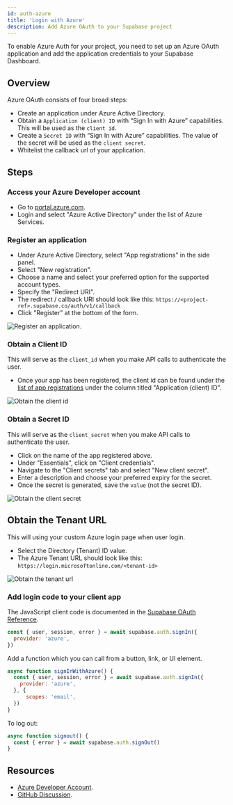 ```yaml
---
id: auth-azure
title: 'Login with Azure'
description: Add Azure OAuth to your Supabase project
---
```



To enable Azure Auth for your project, you need to set up an Azure OAuth application and add the application credentials to your Supabase Dashboard.

## Overview

Azure OAuth consists of four broad steps:

- Create an application under Azure Active Directory.
- Obtain a `Application (client) ID` with “Sign In with Azure” capabilities. This will be used as the `client id`.
- Create a `Secret ID` with “Sign In with Azure” capabilities. The value of the secret will be used as the `client secret`.
- Whitelist the callback url of your application.

## Steps

### Access your Azure Developer account

- Go to [portal.azure.com](https://portal.azure.com/#home).
- Login and select "Azure Active Directory" under the list of Azure Services.

### Register an application

- Under Azure Active Directory, select "App registrations" in the side panel.
- Select "New registration".
- Choose a name and select your preferred option for the supported account types.
- Specify the "Redirect URI".
- The redirect / callback URI should look like this: `https://<project-ref>.supabase.co/auth/v1/callback`
- Click "Register" at the bottom of the form.

![Register an application.](/img/guides/auth-azure/azure-register-app.png)

### Obtain a Client ID

This will serve as the `client_id` when you make API calls to authenticate the user.

- Once your app has been registered, the client id can be found under the [list of app registrations](https://portal.azure.com/#blade/Microsoft_AAD_IAM/ActiveDirectoryMenuBlade/RegisteredApps) under the column titled  "Application (client) ID".

![Obtain the client id](/img/guides/auth-azure/azure-client-id.png)

### Obtain a Secret ID

This will serve as the `client_secret` when you make API calls to authenticate the user.

- Click on the name of the app registered above.
- Under "Essentials", click on "Client credentials".
- Navigate to the "Client secrets" tab and select "New client secret".
- Enter a description and choose your preferred expiry for the secret.
- Once the secret is generated, save the `value` (not the secret ID). 

![Obtain the client secret](/img/guides/auth-azure/azure-client-secret.png)

## Obtain the Tenant URL

This will using your custom Azure login page when user login.

- Select the Directory (Tenant) ID value.
- The Azure Tenant URL should look like this: `https://login.microsoftonline.com/<tenant-id>`

![Obtain the tenant url](/img/guides/auth-azure/azure-tenant-url.png)

### Add login code to your client app

The JavaScript client code is documented in the [Supabase OAuth Reference](/docs/reference/javascript/auth-signin#sign-in-using-third-party-providers).

```js
const { user, session, error } = await supabase.auth.signIn({
  provider: 'azure',
})
```

Add a function which you can call from a button, link, or UI element.

```js
async function signInWithAzure() {
  const { user, session, error } = await supabase.auth.signIn({
    provider: 'azure',
  }, {
      scopes: 'email',
  })
}
```

To log out:

```js
async function signout() {
  const { error } = await supabase.auth.signOut()
}
```

## Resources

- [Azure Developer Account](https://portal.azure.com).
- [GitHub Discussion](https://github.com/supabase/gotrue/pull/54#issuecomment-757043573).
